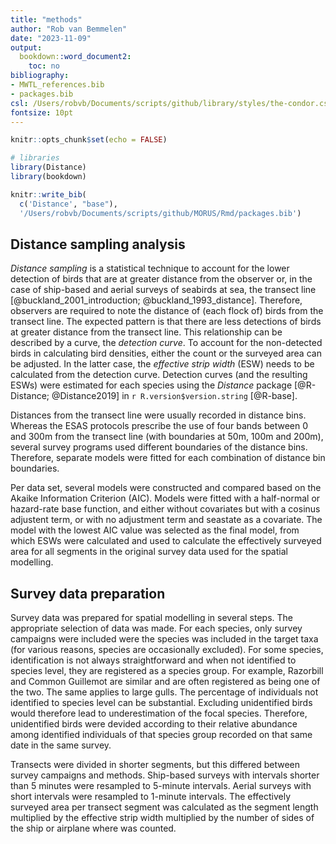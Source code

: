 ```yaml
---
title: "methods"
author: "Rob van Bemmelen"
date: "2023-11-09"
output:
  bookdown::word_document2:
    toc: no
bibliography:
- MWTL_references.bib
- packages.bib
csl: /Users/robvb/Documents/scripts/github/library/styles/the-condor.csl
fontsize: 10pt
---
```


```r
knitr::opts_chunk$set(echo = FALSE)

# libraries
library(Distance)
library(bookdown)

knitr::write_bib(
  c('Distance', "base"),
  '/Users/robvb/Documents/scripts/github/MORUS/Rmd/packages.bib')

```


## Distance sampling analysis {-}

*Distance sampling* is a statistical technique to account for the lower detection of birds that are at greater distance from the observer or, in the case of ship-based and aerial surveys of seabirds at sea, the transect line [@buckland_2001_introduction; @buckland_1993_distance]. Therefore, observers are required to note the distance of (each flock of) birds from the transect line. The expected pattern is that there are less detections of birds at greater distance from the transect line. This relationship can be described by a curve, the *detection curve*. To account for the non-detected birds in calculating bird densities, either the count or the surveyed area can be adjusted. In the latter case, the *effective strip width* (ESW) needs to be calculated from the detection curve. Detection curves (and the resulting ESWs) were estimated for each species using the *Distance* package [@R-Distance; @Distance2019] in `r R.version$version.string` [@R-base].

Distances from the transect line were usually recorded in distance bins. Whereas the ESAS protocols prescribe the use of four bands between 0 and 300m from the transect line (with boundaries at 50m, 100m and 200m), several survey programs used different boundaries of the distance bins. Therefore, separate models were fitted for each combination of distance bin boundaries.

Per data set, several models were constructed and compared based on the Akaike Information Criterion (AIC). Models were fitted with a half-normal or hazard-rate base function, and either without covariates but with a cosinus adjustent term, or with no adjustment term and seastate as a covariate. The model with the lowest AIC value was selected as the final model, from which ESWs were calculated and used to calculate the effectively surveyed area for all segments in the original survey data used for the spatial modelling.

## Survey data preparation {-}

Survey data was prepared for spatial modelling in several steps. The appropriate selection of data was made. For each species, only survey campaigns were included were the species was included in the target taxa (for various reasons, species are occasionally excluded). For some species, identification is not always straightforward and when not identified to species level, they are registered as a species group. For example, Razorbill and Common Guillemot are similar and are often registered as being one of the two. The same applies to large gulls. The percentage of individuals not identified to species level can be substantial. Excluding unidentified birds would therefore lead to underestimation of the focal species. Therefore, unidentified birds were devided according to their relative abundance among identified individuals of that species group recorded on that same date in the same survey. 

Transects were divided in shorter segments, but this differed between survey campaigns and methods. Ship-based surveys with intervals shorter than 5 minutes were resampled to 5-minute intervals. Aerial surveys with short intervals were resampled to 1-minute intervals. The effectively surveyed area per transect segment was calculated as the segment length multiplied by the effective strip width multiplied by the number of sides of the ship or airplane where was counted.
